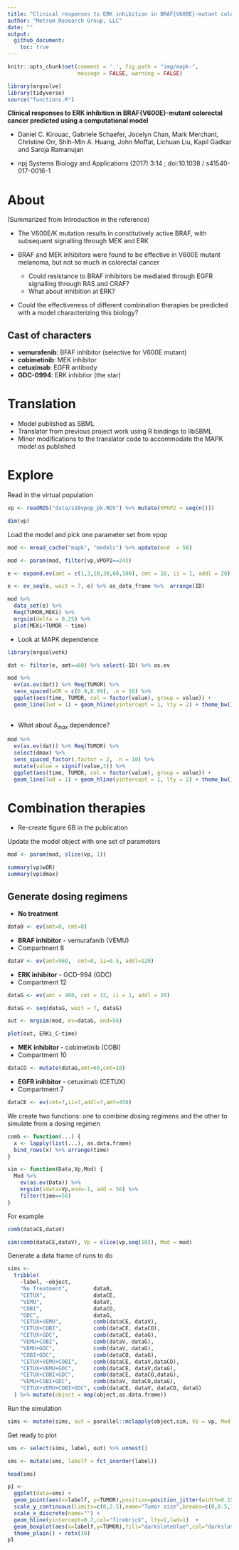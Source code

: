 ```yaml
---
title: "Clinical responses to ERK inhibition in BRAF{V600E}-mutant colorectal cancer"
author: "Metrum Research Group, LLC"
date: ""
output: 
  github_document:
    toc: true
---
```


```r
knitr::opts_chunk$set(comment = '.', fig.path = "img/mapk-", 
                      message = FALSE, warning = FALSE)

```


```r
library(mrgsolve)
library(tidyverse)
source("functions.R")
```

__Clinical responses to ERK inhibition in BRAF{V600E}-mutant colorectal cancer predicted using a computational model__

- Daniel C. Kirouac, Gabriele Schaefer, Jocelyn Chan, Mark Merchant, Christine
Orr, Shih-Min A. Huang, John Moffat, Lichuan Liu, Kapil Gadkar and Saroja
Ramanujan

- npj Systems Biology and Applications  (2017) 3:14 ; doi:10.1038 / 
s41540-017-0016-1

# About

(Summarized from Introduction in the reference)

- The V600E/K mutation results in constitutively 
active BRAF, with subsequent signalling through MEK
and ERK

- BRAF and MEK inhibitors were found to be effective in 
V600E mutant melanoma, but not so much in colorectal cancer
    - Could resistance to BRAF inhibitors be mediated through 
      EGFR signalling through RAS and CRAF?
    - What about inhibition at ERK?

- Could the effectiveness of different combination therapies be predicted
with a model characterizing this biology?

## Cast of characters
- __vemurafenib__: BFAF inhibitor (selective for V600E mutant)
- __cobimetinib__: MEK inhibitor
- __cetuximab__: EGFR antibody
- __GDC-0994__: ERK inhibitor (the star)

# Translation 

- Model published as SBML
- Translator from previous project work using R bindings to libSBML
- Minor modifications to the translator code to
  accommodate the MAPK model as published

# Explore

Read in the virtual population

```r
vp <- readRDS("data/s10vpop_pk.RDS") %>% mutate(VPOP2 = seq(n()))

dim(vp)
```

Load the model and pick one parameter set from vpop
```r
mod <- mread_cache("mapk", "models") %>% update(end  = 56)

mod <- param(mod, filter(vp,VPOP2==24))
```

```r
e <- expand.ev(amt = c(1,3,10,30,60,100), cmt = 10, ii = 1, addl = 20)

e <- ev_seq(e, wait = 7, e) %>% as_data_frame %>%  arrange(ID)

mod %>% 
  data_set(e) %>%
  Req(TUMOR,MEKi) %>%
  mrgsim(delta = 0.25) %>% 
  plot(MEKi+TUMOR ~ time)
```

- Look at MAPK dependence
```r
library(mrgsolvetk)

dat <- filter(e, amt==60) %>% select(-ID) %>% as.ev

mod %>% 
  ev(as.ev(dat)) %>% Req(TUMOR) %>%
  sens_spaced(wOR = c(0.9,0.99), .n = 10) %>%
  ggplot(aes(time, TUMOR, col = factor(value), group = value)) + 
  geom_line(lwd = 1) + geom_hline(yintercept = 1, lty = 2) + theme_bw()
  
```

- What about $\delta_{max}$ dependence?


```r
mod %>% 
  ev(as.ev(dat)) %>% Req(TUMOR) %>%
  select(dmax) %>% 
  sens_spaced_factor(.factor = 2, .n = 10) %>%
  mutate(value = signif(value,3)) %>%
  ggplot(aes(time, TUMOR, col = factor(value), group = value)) + 
  geom_line(lwd = 1) + geom_hline(yintercept = 1, lty = 2) + theme_bw()

```


# Combination therapies

- Re-create figure 6B in the publication 



Update the model object with one set of parameters

```r
mod <- param(mod, slice(vp, 1))
```

```r
summary(vp$wOR)
summary(vp$dmax)
```


## Generate dosing regimens


- __No treatment__

```r
data0 <- ev(amt=0, cmt=8)
```

- __BRAF inhibitor__ - vemurafanib (VEMU)
- Compartment 8
```r
dataV <- ev(amt=960,  cmt=8, ii=0.5, addl=120)
```

- __ERK inhibitor__ - GCD-994 (GDC)
- Compartment 12
```r
dataG <- ev(amt = 400, cmt = 12, ii = 1, addl = 20)

dataG <- seq(dataG, wait = 7, dataG) 

out <- mrgsim(mod, ev=dataG, end=56)

plot(out, ERKi_C~time)
```


- __MEK inhibitor__ - cobimetinib (COBI)
- Compartment 10
```r
dataCO <- mutate(dataG,amt=60,cmt=10)
```

- __EGFR inihbitor__ - cetuximab (CETUX)
- Compartment 7
```r
dataCE <- ev(cmt=7,ii=7,addl=7,amt=450)
```




We create two functions: one to combine dosing regimens
and the other to simulate from a dosing regimen
```r
comb <- function(...) {
  x <- lapply(list(...), as.data.frame)
  bind_rows(x) %>% arrange(time)
}

sim <- function(Data,Vp,Mod) {
  Mod %>%
    ev(as.ev(Data)) %>%
    mrgsim(idata=Vp,end=-1, add = 56) %>%
    filter(time==56) 
}
```

For example

```r
comb(dataCE,dataV)

sim(comb(dataCE,dataV), Vp = slice(vp,seq(10)), Mod = mod)
```



Generate a data frame of runs to do

```r
sims <- 
  tribble(
    ~label, ~object, 
    "No Treatment",        data0,
    "CETUX",               dataCE, 
    "VEMU",                dataV,
    "COBI",                dataCO, 
    "GDC",                 dataG,
    "CETUX+VEMU",          comb(dataCE, dataV), 
    "CETUX+COBI",          comb(dataCE, dataCO), 
    "CETUX+GDC",           comb(dataCE, dataG),
    "VEMU+COBI",           comb(dataV, dataG), 
    "VEMU+GDC",            comb(dataV, dataG),
    "COBI+GDC",            comb(dataCO, dataG),
    "CETUX+VEMU+COBI",     comb(dataCE, dataV,dataCO), 
    "CETUX+VEMU+GDC",      comb(dataCE, dataV,dataG), 
    "CETUX+COBI+GDC",      comb(dataCE, dataCO,dataG), 
    "VEMU+COBI+GDC",       comb(dataV, dataCO,dataG),
    "CETUX+VEMU+COBI+GDC", comb(dataCE, dataV, dataCO, dataG)
  ) %>% mutate(object = map(object,as.data.frame))

```


Run the simulation

```r
sims <- mutate(sims, out = parallel::mclapply(object,sim, Vp = vp, Mod = mod))
```


Get ready to plot
```r
sms <- select(sims, label, out) %>% unnest()

sms <- mutate(sms, labelf = fct_inorder(label))

head(sms)
```


```r
p1 <- 
  ggplot(data=sms) + 
  geom_point(aes(x=labelf, y=TUMOR),position=position_jitter(width=0.15),col="grey") +
  scale_y_continuous(limits=c(0,2.5),name="Tumor size",breaks=c(0,0.5,1,1.5,2,2.5,3)) +
  scale_x_discrete(name="") + 
  geom_hline(yintercept=0.7,col="firebrick", lty=1,lwd=1)  +
  geom_boxplot(aes(x=labelf,y=TUMOR),fill="darkslateblue",col="darkslateblue",alpha=0.2) +
  theme_plain() + rotx(30)
p1
```

